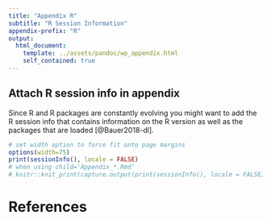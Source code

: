 ```yaml
---
title: "Appendix R"
subtitle: "R Session Information"
appendix-prefix: "R"
output:
  html_document:
    template: ../assets/pandoc/wp_appendix.html
    self_contained: true
---
```


## Attach R session info in appendix

Since R and R packages are constantly evolving you might want to add the R session
info that contains information on the R version as well as the packages that are
loaded [@Bauer2018-dl].  

```r
# set width option to force fit onto page margins
options(width=75)
print(sessionInfo(), locale = FALSE)
# when using child='Appendix_*.Rmd'
# knitr::knit_print(capture.output(print(sessionInfo(), locale = FALSE)))
```

<!-- ## All the code in the paper

*** NOTE: This doesn't work when your using `child = ` in the "parent" .Rmd file!!! ***

To simply attach all the code you used in the PDF file in the appendix see the R
chunk in the underlying `.rmd` file:

```r
```
 -->

# References {-}

::: {#refs_appndxR}
:::
